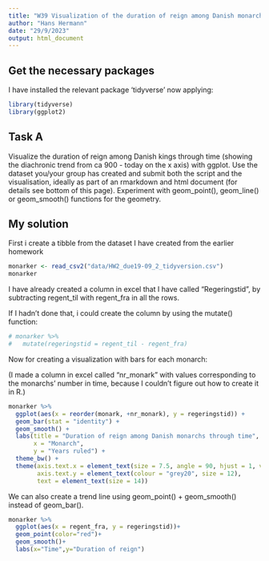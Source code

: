 ```yaml
---
title: "W39 Visualization of the duration of reign among Danish monarchs through time"
author: "Hans Hermann"
date: "29/9/2023"
output: html_document
---
```


## Get the necessary packages

I have installed the relevant package 'tidyverse' now applying:

```r
library(tidyverse)
library(ggplot2)
```

## Task A

Visualize the duration of reign among Danish kings through time (showing the diachronic trend from ca 900 - today on the x axis) with ggplot. Use the dataset you/your group has created and submit both the script and the visualisation, ideally as part of an rmarkdown and html document (for details see bottom of this page). Experiment with geom_point(), geom_line() or geom_smooth() functions for the geometry.

## My solution

First i create a tibble from the dataset I have created from the earlier homework

```r
monarker <- read_csv2("data/HW2_due19-09_2_tidyversion.csv")
monarker
```

I have already created a column in excel that I have called "Regeringstid", by subtracting regent_til with regent_fra in all the rows.

If I hadn't done that, i could create the column by using the mutate() function:

```r
# monarker %>% 
#   mutate(regeringstid = regent_til - regent_fra)

```

Now for creating a visualization with bars for each monarch:

(I made a column in excel called "nr_monark" with values corresponding to the monarchs' number in time, because I couldn't figure out how to create it in R.)

```r

monarker %>%
  ggplot(aes(x = reorder(monark, +nr_monark), y = regeringstid)) +
  geom_bar(stat = "identity") +
  geom_smooth() +
  labs(title = "Duration of reign among Danish monarchs through time",
       x = "Monarch",
       y = "Years ruled") +
  theme_bw() +
  theme(axis.text.x = element_text(size = 7.5, angle = 90, hjust = 1, vjust = 0.3),
        axis.text.y = element_text(colour = "grey20", size = 12),
        text = element_text(size = 14))

```

We can also create a trend line using geom_point() + geom_smooth() instead of geom_bar().

```r
monarker %>% 
  ggplot(aes(x = regent_fra, y = regeringstid))+
  geom_point(color="red")+
  geom_smooth()+
  labs(x="Time",y="Duration of reign")
```
